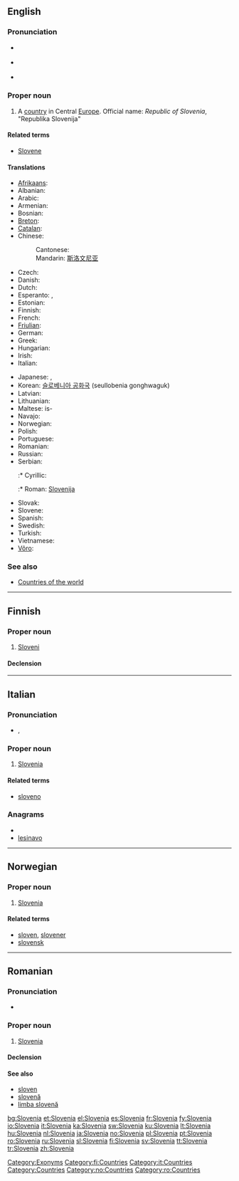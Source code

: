 {{wikipedia}}
{{also|slovenia}}
==English==

===Pronunciation===
* {{a|UK}} {{IPA|/sləʊˈviː.ni.ə/|/sləʊˈviːn.jə/}}
* {{a|US}} {{IPA|/sloʊˈvi.ni.ə/|/sloʊˈvin.jə/}}
* {{audio|en-us-Slovenia.ogg|Audio (US)}}

===Proper noun===
{{en-proper noun}}

# A [[country]] in Central [[Europe]]. Official name: ''Republic of Slovenia'', "Republika Slovenija"

====Related terms====
* [[Slovene]]

====Translations====
{{trans-top|country in Europe}}
* [[Afrikaans]]: {{t|af|Slowenië|xs=Afrikaans}}
* Albanian: {{t|sq|Slloveni}}
* Arabic: {{t|ar|سلوفينيا}}
* Armenian: {{t-|hy|Սլովենիա|tr=Slovenia}}
* Bosnian: {{t-|bs|Slovenija|f}}
* [[Breton]]: {{t-|br|Slovenia|xs=Breton}}
* [[Catalan]]: {{t+|ca|Eslovènia}}
* Chinese:
*: Cantonese: {{tø|yue|斯洛維尼亞|sc=Hani|xs=Cantonese}}
*: Mandarin: [[斯洛文尼亚]]
* Czech: {{t+|cs|Slovinsko|n}}
* Danish: {{t-|da|Slovenien}}
* Dutch: {{t+|nl|Slovenië|n}}
* Esperanto: {{t-|eo|Slovenio|xs=Esperanto}}, {{t-|eo|Slovenujo|xs=Esperanto}}
* Estonian: {{t-|et|Sloveenia}}
* Finnish: {{t+|fi|Slovenia}}
* French: {{t+|fr|Slovénie}}
* [[Friulian]]: {{tø|fur|Slovenie|xs=Friulian}}
* German: {{t+|de|Slowenien}}
* Greek: {{t+|el|Σλοβενία|f|tr=Slovenía}}
* Hungarian: {{t+|hu|Szlovénia}}
* Irish: {{t|ga|An tSlóvéin|xs=Irish}}
* Italian: {{t+|it|Slovenia}}
{{trans-mid}}
* Japanese: {{t+|ja|スロヴェニア|tr=Surovenia}}, {{t+|ja|スロベニア|tr=Surobenia}}
* Korean: [[슬로베니아 공화국]] (seullobenia gonghwaguk)
* Latvian: {{t|lv|Slovēnija|f|xs=Latvian}}
* Lithuanian: {{t+|lt|Slovėnija|xs=Lithuanian}}
* Maltese: is-{{t|mt|Slovenja|xs=Maltese}}
* Navajo: {{tø|nv|Słobíín Bikéyah}}
* Norwegian: {{t+|no|Slovenia}}
* Polish: {{t+|pl|Słowenia|f}}
* Portuguese: {{t+|pt|Eslovénia|f}}
* Romanian: {{t+|ro|Slovenia|f}}
* Russian: {{t-|ru|Словения|f|tr=Slovénija}}
* Serbian:
*:* Cyrillic: {{t+|sr|Словенија|f|sc=Cyrl}}
*:* Roman: [[Slovenija]] {{f}}
* Slovak: {{t-|sk|Slovinsko}}
* Slovene: {{t+|sl|Slovenija|f}}
* Spanish: {{t+|es|Eslovenia|f}}
* Swedish: {{t+|sv|Slovenien|c}}
* Turkish: {{t+|tr|Slovenya}}
* Vietnamese: {{t-|vi|Slovenia|xs=Vietnamese}}
* [[Võro]]: {{tø|fiu-vro|Sloveeniä|xs=Võro}}
{{trans-bottom}}

===See also===
* [[Appendix:Countries of the world|Countries of the world]]

[[Category:Exonyms]]

----

==Finnish==
{{wikipedia|lang=fi}}

===Proper noun===
{{infl|fi|proper noun}}

# [[#English|Sloveni]]

====Declension====
{{fi-decl-kulkija|Sloveni|np=1}}

[[Category:fi:Countries]]

----

==Italian==
{{wikipedia|lang=it}}

===Pronunciation===
* {{IPA|/zloˈvɛnja/|lang=it}}, {{SAMPA|/zlo"vEnja/|lang=it}}

===Proper noun===
{{infl|it|proper noun|g=f}}

# [[#English|Slovenia]]

====Related terms====
* [[sloveno]]

===Anagrams===
* {{alphagram|aeilnosv}}
* [[lesinavo#Italian|lesinavo]]

[[Category:it:Countries]]

----

==Norwegian==

===Proper noun===
{{infl|no|proper noun}}

# [[#English|Slovenia]]

====Related terms====
* [[sloven]], [[slovener]]
* [[slovensk]]

[[Category:Countries]]
[[Category:no:Countries]]

----

==Romanian==

===Pronunciation===
* {{IPA|[slo've.ni.a]|lang=ro}}

===Proper noun===
{{infl|ro|proper noun|gender=f}}

# [[#English|Slovenia]]

====Declension====
{{ro-country|gend=f|Sloveniei}}

====See also====
* [[sloven]]
* [[slovenă]]
* [[limba slovenă]]

[[Category:ro:Countries]]

[[bg:Slovenia]]
[[et:Slovenia]]
[[el:Slovenia]]
[[es:Slovenia]]
[[fr:Slovenia]]
[[fy:Slovenia]]
[[io:Slovenia]]
[[it:Slovenia]]
[[ka:Slovenia]]
[[sw:Slovenia]]
[[ku:Slovenia]]
[[lt:Slovenia]]
[[hu:Slovenia]]
[[nl:Slovenia]]
[[ja:Slovenia]]
[[no:Slovenia]]
[[pl:Slovenia]]
[[pt:Slovenia]]
[[ro:Slovenia]]
[[ru:Slovenia]]
[[sl:Slovenia]]
[[fi:Slovenia]]
[[sv:Slovenia]]
[[tt:Slovenia]]
[[tr:Slovenia]]
[[zh:Slovenia]]